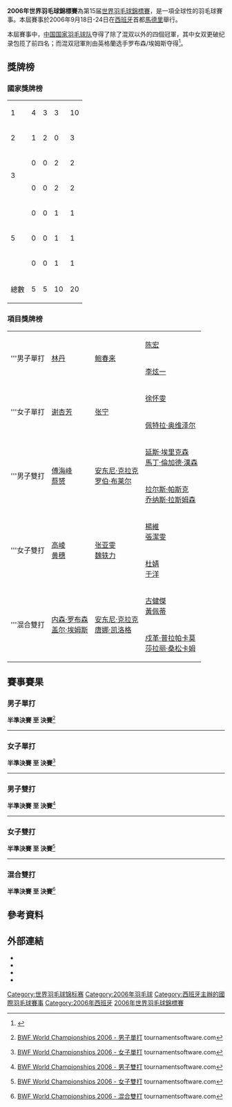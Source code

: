 {{noteTA|G1=Badminton}}
{{infobox badminton event
|name           = 2006年世界羽毛球錦標賽
|image          = 
|size           = 
|caption        =
|dates          = 2006年9月18日－9月24日
|number_edition = 第15屆
|level          = 1
|prize_money    = 
|location       = {{SPA}}[[馬德里|馬德里]]
|venue          = 
|previous       = 2005年世界羽毛球錦標賽
|next           = 2007年世界羽毛球錦標賽
}}
{{2006年世界羽毛球錦標賽}}
'''2006年世界羽毛球錦標賽'''為第15届[[世界羽毛球錦標賽|世界羽毛球錦標賽]]，是一項全球性的羽毛球賽事。本屆賽事於2006年9月18日-24日在[[西班牙|西班牙]]首都[[馬德里|馬德里]]舉行。

本屆賽事中，[[中国国家羽毛球队|中国国家羽毛球队]]夺得了除了混双以外的四個冠軍，其中女双更破纪录包揽了前四名；而混双冠軍則由英格蘭选手罗布森/埃姆斯夺得<ref>{{zh-cn}}{{cite news|title=第十五届世锦赛回顾:林丹首次问鼎 女双创纪录|url=http://sports.sohu.com/20070811/n251534956.shtml|agency=搜狐体育|date=2007-08-11|accessdate=2017-08-13|archive-date=2011-07-18|archive-url=https://web.archive.org/web/20110718062758/http://sports.sohu.com/20070811/n251534956.shtml|dead-url=no}}</ref>。

==獎牌榜==
===國家獎牌榜===
{| {{RankedMedalTable}}
|-
|1 ||align=left|{{CHN}}||4||3||3||10
|-
|2 ||align=left|{{ENG}}||1||2||0||3
|-
|rowspan=2 |3||align=left|{{GER}}||0||0||2||2
|-
|align=left|{{DEN}}||0||0||2||2
|-
|rowspan=3 |5|| align=left|{{KOR}}||0||0||1||1
|-
|align=left|{{MAS}}||0||0||1||1
|-
|align=left|{{THA}}||0||0||1||1
|- class="sortbottom"
!colspan=2|總數|| 5 || 5 || 10 || 20
|}

===項目獎牌榜===
{| {{MedalistTable|type=項目}}
|-
|rowspan=2|'''男子單打
|rowspan=2|{{flagicon|CHN}} [[林丹|林丹]]
|rowspan=2|{{flagicon|CHN}} [[鲍春来|鲍春来]]
|{{flagicon|CHN}} [[陈宏_(羽毛球运动员)|陈宏]]
|-
|{{flagicon|KOR}} [[李炫一|李炫一]]
|-
|rowspan=2|'''女子單打
|rowspan=2|{{flagicon|CHN}} [[谢杏芳|谢杏芳]]
|rowspan=2|{{flagicon|CHN}} [[张宁_(羽毛球运动员)|张宁]]
|{{flagicon|GER}} [[徐怀雯|徐怀雯]]
|-
|{{flagicon|GER}} [[佩特拉·奥维泽尔|佩特拉·奥维泽尔]]
|-
|rowspan=2|'''男子雙打
|rowspan=2|{{flagicon|CHN}} [[傅海峰|傅海峰]]<br/>{{flagicon|CHN}} [[蔡赟|蔡赟]]
|rowspan=2|{{flagicon|ENG}} [[安东尼·克拉克|安东尼·克拉克]]<br/>{{flagicon|ENG}} [[罗伯·布莱尔|罗伯·布莱尔]]
|{{flagicon|DEN}} [[延斯·埃里克森|延斯·埃里克森]]<br/>{{flagicon|DEN}} [[馬丁·倫加德·漢森|馬丁·倫加德·漢森]]
|-
|{{flagicon|DEN}} [[拉尔斯·帕斯克|拉尔斯·帕斯克]]<br/>{{flagicon|DEN}} [[乔纳斯·拉斯姆森|乔纳斯·拉斯姆森]]
|-
|rowspan=2|'''女子雙打
|rowspan=2|{{flagicon|CHN}} [[高崚|高崚]]<br/>{{flagicon|CHN}} [[黄穗|黄穗]]
|rowspan=2|{{flagicon|CHN}} [[张亚雯|张亚雯]]<br/>{{flagicon|CHN}} [[魏轶力|魏轶力]]
|{{flagicon|CHN}} [[楊維|楊維]]<br/>{{flagicon|CHN}} [[張潔雯|張潔雯]]
|-
|{{flagicon|CHN}} [[杜婧|杜婧]]<br/>{{flagicon|CHN}} [[于洋_(羽毛球运动员)|于洋]]
|-
|rowspan=2|'''混合雙打
|rowspan=2|{{flagicon|ENG}} [[内森·罗布森|内森·罗布森]]<br/>{{flagicon|ENG}} [[盖尔·埃姆斯|盖尔·埃姆斯]]
|rowspan=2|{{flagicon|ENG}} [[安东尼·克拉克|安东尼·克拉克]]<br/>{{flagicon|ENG}} [[唐娜·凯洛格|唐娜·凯洛格]]
|{{flagicon|MAS}} [[古健傑|古健傑]]<br/>{{flagicon|MAS}} [[黃佩蒂|黃佩蒂]]
|-
|{{flagicon|THA}} [[戍革·普拉帕卡莫|戍革·普拉帕卡莫]]<br/>{{flagicon|THA}} [[莎拉丽·桑松卡姆|莎拉丽·桑松卡姆]]
|}

==賽事賽果==
=== 男子單打 ===
{{main|2006年世界羽毛球錦標賽男子單打項目}}
'''半準決賽 至 決賽'''<ref name="MS">{{en}}[http://www.tournamentsoftware.com/sport/draw.aspx?id=DB14B0DA-5F10-4DE4-B4E7-2014196C2195&draw=1 BWF World Championships 2006 - 男子單打] tournamentsoftware.com</ref>
{{8TeamBracket-Tennis3

| RD1-seed1=1
| RD1-team1={{flagicon|MAS}} [[李宗伟|李宗伟]]
| RD1-score1-1=20
| RD1-score1-2='''21
| RD1-score1-3=18
| RD1-seed2=8
| RD1-team2='''{{flagicon|CHN}} [[鲍春来|鲍春来]]
| RD1-score2-1='''22
| RD1-score2-2=12
| RD1-score2-3='''21

| RD1-seed3=3
| RD1-team3={{flagicon|CHN}} [[陈金|陈金]]
| RD1-score3-1=14
| RD1-score3-2='''21
| RD1-score3-3=12
| RD1-seed4=5
| RD1-team4='''{{flagicon|KOR}} [[李炫一|李炫一]]
| RD1-score4-1='''21
| RD1-score4-2=19
| RD1-score4-3='''21

| RD1-seed5=7
| RD1-team5='''{{flagicon|CHN}} [[陈宏_(羽毛球运动员)|陈宏]]
| RD1-score5-1='''21
| RD1-score5-2=15
| RD1-score5-3='''21
| RD1-seed6=4
| RD1-team6={{flagicon|DEN}} [[彼得·盖德|彼得·盖德]]
| RD1-score6-1=17
| RD1-score6-2='''21
| RD1-score6-3=12

| RD1-seed7=6
| RD1-team7={{flagicon|MAS}} [[哈菲兹哈欣|哈菲兹哈欣]]
| RD1-score7-1=10
| RD1-score7-2=9
| RD1-score7-3=
| RD1-seed8=2
| RD1-team8='''{{flagicon|CHN}} [[林丹|林丹]]
| RD1-score8-1='''21
| RD1-score8-2='''21
| RD1-score8-3=

| RD2-seed1=8
| RD2-team1='''{{flagicon|CHN}} [[鲍春来|鲍春来]]
| RD2-score1-1='''21
| RD2-score1-2='''21
| RD2-score1-3=
| RD2-seed2=5
| RD2-team2={{flagicon|KOR}} [[李炫一|李炫一]]
| RD2-score2-1=15
| RD2-score2-2=19
| RD2-score2-3=

| RD2-seed3=7
| RD2-team3={{flagicon|CHN}} [[陈宏_(羽毛球运动员)|陈宏]]
| RD2-score3-1='''21
| RD2-score3-2=19
| RD2-score3-3=14
| RD2-seed4=2
| RD2-team4='''{{flagicon|CHN}} [[林丹|林丹]]
| RD2-score4-1=15
| RD2-score4-2='''21
| RD2-score4-3='''21

| RD3-seed1=8
| RD3-team1={{flagicon|CHN}} [[鲍春来|鲍春来]]
| RD3-score1-1='''21
| RD3-score1-2=17
| RD3-score1-3=12
| RD3-seed2=2
| RD3-team2='''{{flagicon|CHN}} [[林丹|林丹]]
| RD3-score2-1=18
| RD3-score2-2='''21
| RD3-score2-3='''21
}}
----

=== 女子單打 ===
{{main|2006年世界羽毛球錦標賽女子單打項目}}
'''半準決賽 至 決賽'''<ref name="WS">{{en}}[http://www.tournamentsoftware.com/sport/draw.aspx?id=DB14B0DA-5F10-4DE4-B4E7-2014196C2195&draw=2 BWF World Championships 2006 - 女子單打] tournamentsoftware.com</ref>
{{8TeamBracket-Tennis3
| team-width=160

| RD1-seed1=1
| RD1-team1='''{{flagicon|CHN}} [[张宁_(羽毛球运动员)|张宁]]
| RD1-score1-1=20
| RD1-score1-2='''21
| RD1-score1-3='''21
| RD1-seed2=10
| RD1-team2={{flagicon|ENG}} [[特蕾西·哈勒姆|特蕾西·哈勒姆]]
| RD1-score2-1='''22
| RD1-score2-2=10
| RD1-score2-3=10

| RD1-seed3=16
| RD1-team3='''{{flagicon|GER}} [[佩特拉·雷赫尔|佩特拉·雷赫尔]]
| RD1-score3-1='''21
| RD1-score3-2=14
| RD1-score3-3='''21
| RD1-seed4=9
| RD1-team4={{flagicon|CHN}} [[蔣燕皎|蔣燕皎]]
| RD1-score4-1=18
| RD1-score4-2='''21
| RD1-score4-3=14

| RD1-seed5=5
| RD1-team5={{flagicon|FRA}} [[皮红艳|皮红艳]]
| RD1-score5-1=17
| RD1-score5-2=10
| RD1-score5-3=
| RD1-seed6=3
| RD1-team6='''{{flagicon|CHN}} [[谢杏芳|谢杏芳]]
| RD1-score6-1='''21
| RD1-score6-2='''21
| RD1-score6-3=

| RD1-seed7=7
| RD1-team7={{flagicon|BUL}} [[佩蒂娅·内德尔奇娃|佩蒂娅·内德尔奇娃]]
| RD1-score7-1=14
| RD1-score7-2='''21
| RD1-score7-3=16
| RD1-seed8=2
| RD1-team8='''{{flagicon|GER}} [[徐怀雯|徐怀雯]]
| RD1-score8-1='''21
| RD1-score8-2=17
| RD1-score8-3='''21

| RD2-seed1=1
| RD2-team1='''{{flagicon|CHN}} [[张宁_(羽毛球运动员)|张宁]]
| RD2-score1-1='''21
| RD2-score1-2='''21
| RD2-score1-3=
| RD2-seed2=16
| RD2-team2={{flagicon|GER}} [[佩特拉·雷赫尔|佩特拉·雷赫尔]]
| RD2-score2-1=19
| RD2-score2-2=11
| RD2-score2-3=

| RD2-seed3=3
| RD2-team3='''{{flagicon|CHN}} [[谢杏芳|谢杏芳]]
| RD2-score3-1='''21
| RD2-score3-2='''21
| RD2-score3-3=
| RD2-seed4=2
| RD2-team4={{flagicon|GER}} [[徐怀雯|徐怀雯]]
| RD2-score4-1=12
| RD2-score4-2=10
| RD2-score4-3=

| RD3-seed1=1
| RD3-team1={{flagicon|CHN}} [[张宁_(羽毛球运动员)|张宁]]
| RD3-score1-1=16
| RD3-score1-2=14
| RD3-score1-3=
| RD3-seed2=3
| RD3-team2='''{{flagicon|CHN}} [[谢杏芳|谢杏芳]]
| RD3-score2-1='''21
| RD3-score2-2='''21
| RD3-score2-3=
}}
----
=== 男子雙打 ===
{{main|2006年世界羽毛球錦標賽男子雙打項目}}
'''半準決賽 至 決賽'''<ref name="MD">{{en}}[http://www.tournamentsoftware.com/sport/draw.aspx?id=DB14B0DA-5F10-4DE4-B4E7-2014196C2195&draw=3 BWF World Championships 2006 - 男子雙打] tournamentsoftware.com</ref>
{{8TeamBracket-Tennis3
| team-width=200

| RD1-seed1=1
| RD1-team1='''{{flagicon|CHN}} [[傅海峰|傅海峰]] <br/> {{flagicon|CHN}} [[蔡赟|蔡赟]]
| RD1-score1-1='''21
| RD1-score1-2='''21
| RD1-score1-3=
| RD1-seed2=5/8
| RD1-team2={{flagicon|INA}} [[盧盧克·哈迪揚托|盧盧克·哈迪揚托]] <br/> {{flagicon|INA}} [[阿尔文特·尤利安托|阿尔文特·尤利安托]]
| RD1-score2-1=13
| RD1-score2-2=10
| RD1-score2-3=

| RD1-seed3=3/4
| RD1-team3='''{{nowrap|{{flagicon|DEN}} [[延斯·埃里克森|延斯·埃里克森]] <br/> {{flagicon|DEN}} [[馬丁·倫加德·漢森|馬丁·倫加德·漢森]]}}
| RD1-score3-1='''21
| RD1-score3-2='''24
| RD1-score3-3=
| RD1-seed4= 
| RD1-team4={{flagicon|KOR}} [[黄智万|黄智万]] <br/> {{flagicon|KOR}} [[韓相訓|韓相訓]]
| RD1-score4-1=17
| RD1-score4-2=22
| RD1-score4-3=

| RD1-seed5=5/8
| RD1-team5='''{{flagicon|ENG}} [[安东尼·克拉克|安东尼·克拉克]] <br/> {{flagicon|ENG}} [[罗伯·布莱尔|罗伯·布莱尔]]
| RD1-score5-1=15
| RD1-score5-2='''21
| RD1-score5-3='''21
| RD1-seed6=9/16
| RD1-team6={{flagicon|INA}} [[马尔基斯·基多|马尔基斯·基多]] <br/> {{flagicon|INA}} [[亨德拉·塞蒂亚万|亨德拉·塞蒂亚万]]
| RD1-score6-1='''21
| RD1-score6-2=16
| RD1-score6-3=17

| RD1-seed7=5/8
| RD1-team7={{flagicon|MAS}} [[法鲁兹祖安|法鲁兹祖安]] <br/> {{flagicon|MAS}} [[凌文輝|凌文輝]]
| RD1-score7-1=17
| RD1-score7-2=19
| RD1-score7-3=
| RD1-seed8= 
| RD1-team8='''{{flagicon|DEN}} [[拉尔斯·帕斯克|拉尔斯·帕斯克]] <br/> {{flagicon|DEN}} [[乔纳斯·拉斯姆森|乔纳斯·拉斯姆森]]
| RD1-score8-1='''21
| RD1-score8-2='''21
| RD1-score8-3=

| RD2-seed1=1
| RD2-team1='''{{flagicon|CHN}} [[傅海峰|傅海峰]]<br/> {{flagicon|CHN}} [[蔡赟|蔡赟]]
| RD2-score1-1='''23
| RD2-score1-2='''21
| RD2-score1-3=
| RD2-seed2=3/4
| RD2-team2={{nowrap|{{flagicon|DEN}} [[延斯·埃里克森|延斯·埃里克森]] <br/> {{flagicon|DEN}} [[馬丁·倫加德·漢森|馬丁·倫加德·漢森]]}}
| RD2-score2-1=21
| RD2-score2-2=16
| RD2-score2-3=

| RD2-seed3=5/8
| RD2-team3='''{{flagicon|ENG}} [[安东尼·克拉克|安东尼·克拉克]]<br/> {{flagicon|ENG}} [[罗伯·布莱尔|罗伯·布莱尔]]
| RD2-score3-1='''23
| RD2-score3-2=17
| RD2-score3-3='''21
| RD2-seed4= 
| RD2-team4={{flagicon|DEN}} [[拉尔斯·帕斯克|拉尔斯·帕斯克]] <br/> {{flagicon|DEN}} [[乔纳斯·拉斯姆森|乔纳斯·拉斯姆森]]
| RD2-score4-1=21
| RD2-score4-2='''21
| RD2-score4-3=17

| RD3-seed1=1
| RD3-team1='''{{flagicon|CHN}} [[傅海峰|傅海峰]]<br/> {{flagicon|CHN}} [[蔡赟|蔡赟]]
| RD3-score1-1='''21
| RD3-score1-2='''21
| RD3-score1-3=
| RD3-seed2=5/8
| RD3-team2={{nowrap|{{flagicon|ENG}} [[安东尼·克拉克|安东尼·克拉克]] <br/> {{flagicon|ENG}} [[罗伯·布莱尔|罗伯·布莱尔]]}}
| RD3-score2-1=9
| RD3-score2-2=13
| RD3-score2-3=
}}

----

=== 女子雙打 ===
{{main|2006年世界羽毛球錦標賽女子雙打項目}}
'''半準決賽 至 決賽'''<ref name="WD">{{en}}[http://www.tournamentsoftware.com/sport/draw.aspx?id=DB14B0DA-5F10-4DE4-B4E7-2014196C2195&draw=5 BWF World Championships 2006 - 女子雙打] tournamentsoftware.com</ref>
{{8TeamBracket-Tennis3
| team-width=200

| RD1-seed1=1
| RD1-team1='''{{flagicon|CHN}} [[高崚|高崚]]<br/> {{flagicon|CHN}} [[黄穗|黄穗]]
| RD1-score1-1='''21
| RD1-score1-2='''22
| RD1-score1-3=
| RD1-seed2=5/8
| RD1-team2={{flagicon|TPE}} [[簡毓瑾|簡毓瑾]]<br/> {{flagicon|TPE}} [[程文欣|程文欣]]
| RD1-score2-1=11
| RD1-score2-2=20
| RD1-score2-3=

| RD1-seed3=9/16
| RD1-team3={{flagicon|JPN}} [[小椋久美子|小椋久美子]]<br/> {{flagicon|JPN}} [[潮田玲子|潮田玲子]]
| RD1-score3-1=11
| RD1-score3-2=13
| RD1-score3-3=
| RD1-seed4=5/8
| RD1-team4='''{{flagicon|CHN}} [[杜婧|杜婧]]<br/> {{flagicon|CHN}} [[于洋_(羽毛球运动员)|于洋]]
| RD1-score4-1='''21
| RD1-score4-2='''21
| RD1-score4-3=

| RD1-seed5=5/8
| RD1-team5={{flagicon|MAS}} [[黃佩蒂|黃佩蒂]]<br/> {{flagicon|MAS}} [[陳儀慧|陳儀慧]]
| RD1-score5-1=14
| RD1-score5-2='''21
| RD1-score5-3=13
| RD1-seed6=9/16
| RD1-team6='''{{flagicon|CHN}} [[张亚雯|张亚雯]]<br/> {{flagicon|CHN}} [[魏轶力|魏轶力]]
| RD1-score6-1='''21
| RD1-score6-2=19
| RD1-score6-3='''21

| RD1-seed7=5/8
| RD1-team7={{nowrap|{{flagicon|THA}} [[莎拉丽·桑松卡姆|莎拉丽·桑松卡姆]]<br/> {{flagicon|THA}} [[Sathinee_Chankrachangwong|Sathinee Chankrachangwong]]}}
| RD1-score7-1=12
| RD1-score7-2=14
| RD1-score7-3=
| RD1-seed8=2
| RD1-team8='''{{flagicon|CHN}} [[楊維|楊維]]<br/> {{flagicon|CHN}} [[張潔雯|張潔雯]]
| RD1-score8-1='''21
| RD1-score8-2='''21
| RD1-score8-3=

| RD2-seed1=1
| RD2-team1='''{{flagicon|CHN}} [[高崚|高崚]]<br/> {{flagicon|CHN}} [[黄穗|黄穗]]
| RD2-score1-1=18
| RD2-score1-2='''22
| RD2-score1-3='''21
| RD2-seed2=5/8
| RD2-team2={{flagicon|CHN}} [[杜婧|杜婧]]<br/> {{flagicon|CHN}} [[于洋_(羽毛球运动员)|于洋]]
| RD2-score2-1='''21
| RD2-score2-2=20
| RD2-score2-3=17

| RD2-seed3=9/16
| RD2-team3='''{{flagicon|CHN}} [[张亚雯|张亚雯]]<br/> {{flagicon|CHN}} [[魏轶力|魏轶力]]
| RD2-score3-1='''21
| RD2-score3-2='''21
| RD2-score3-3=
| RD2-seed4=2
| RD2-team4={{flagicon|CHN}} [[楊維|楊維]]<br/> {{flagicon|CHN}} [[張潔雯|張潔雯]]
| RD2-score4-1=14
| RD2-score4-2=19
| RD2-score4-3=

| RD3-seed1=1
| RD3-team1='''{{flagicon|CHN}} [[高崚|高崚]]<br/> {{flagicon|CHN}} [[黄穗|黄穗]]
| RD3-score1-1='''23
| RD3-score1-2='''21
| RD3-score1-3=
| RD3-seed2=9/16
| RD3-team2={{flagicon|CHN}} [[张亚雯|张亚雯]]<br/> {{flagicon|CHN}} [[魏轶力|魏轶力]]
| RD3-score2-1=21
| RD3-score2-2=9
| RD3-score2-3=
}}

----
=== 混合雙打 ===
{{main|2006年世界羽毛球錦標賽混合雙打項目}}
'''半準決賽 至 決賽'''<ref name="XD">{{en}}[http://www.tournamentsoftware.com/sport/draw.aspx?id=DB14B0DA-5F10-4DE4-B4E7-2014196C2195&draw=6 BWF World Championships 2006 - 混合雙打] tournamentsoftware.com</ref>
{{8TeamBracket-Tennis3
| team-width=200

| RD1-seed1= 
| RD1-team1='''{{flagicon|MAS}} [[古健傑|古健傑]]<br/> {{flagicon|MAS}} [[黃佩蒂|黃佩蒂]]
| RD1-score1-1='''21
| RD1-score1-2='''21
| RD1-score1-3=
| RD1-seed2= 
| RD1-team2={{flagicon|DEN}} [[乔纳斯·拉斯姆森|乔纳斯·拉斯姆森]]<br/> {{flagicon|DEN}} [[布莉塔·安德森|布莉塔·安德森]]
| RD1-score2-1=16
| RD1-score2-2=16
| RD1-score2-3=

| RD1-seed3=3/4
| RD1-team3={{flagicon|CHN}} [[张军_(羽毛球运动员)|张军]]<br/> {{flagicon|CHN}} [[高崚|高崚]]
| RD1-score3-1=18
| RD1-score3-2=17
| RD1-score3-3=
| RD1-seed4=5/8
| RD1-team4='''{{flagicon|ENG}} [[安东尼·克拉克|安东尼·克拉克]]<br/> {{flagicon|ENG}} [[唐娜·凯洛格|唐娜·凯洛格]]
| RD1-score4-1='''21
| RD1-score4-2='''21
| RD1-score4-3=

| RD1-seed5=5/8
| RD1-team5={{nowrap|{{flagicon|DEN}} [[托马斯·雷伯恩|托马斯·雷伯恩]]<br/> {{flagicon|DEN}} [[卡米拉·吕特·尤尔|卡米拉·吕特·尤尔]]}}
| RD1-score5-1=14
| RD1-score5-2=17
| RD1-score5-3=
| RD1-seed6=3/4
| RD1-team6={{flagicon|ENG}} [[内森·罗布森|内森·罗布森]]<br/> {{flagicon|ENG}} [[盖尔·埃姆斯|盖尔·埃姆斯]]
| RD1-score6-1='''21
| RD1-score6-2='''21
| RD1-score6-3=

| RD1-seed7=5/8
| RD1-team7='''{{flagicon|THA}} [[戍革·普拉帕卡莫|戍革·普拉帕卡莫]]<br/> {{flagicon|THA}} [[莎拉丽·桑松卡姆|莎拉丽·桑松卡姆]]
| RD1-score7-1=12
| RD1-score7-2='''21
| RD1-score7-3='''21
| RD1-seed8=3/4
| RD1-team8={{flagicon|CHN}} [[谢中博|谢中博]]<br/> {{flagicon|CHN}} [[张亚雯|张亚雯]]
| RD1-score8-1='''21
| RD1-score8-2=16
| RD1-score8-3=12

| RD2-seed1= 
| RD2-team1={{flagicon|MAS}} [[古健傑|古健傑]]<br/> {{flagicon|MAS}} [[黃佩蒂|黃佩蒂]]
| RD2-score1-1=14
| RD2-score1-2=12
| RD2-score1-3=
| RD2-seed2=5/8
| RD2-team2='''{{flagicon|ENG}} [[安东尼·克拉克|安东尼·克拉克]]<br/> {{flagicon|ENG}} [[唐娜·凯洛格|唐娜·凯洛格]]
| RD2-score2-1='''21
| RD2-score2-2='''21
| RD2-score2-3=

| RD2-seed3=3/4
| RD2-team3='''{{flagicon|ENG}} [[内森·罗布森|内森·罗布森]]<br/> {{flagicon|ENG}} [[盖尔·埃姆斯|盖尔·埃姆斯]]
| RD2-score3-1='''21
| RD2-score3-2=17
| RD2-score3-3='''25
| RD2-seed4=5/8
| RD2-team4={{flagicon|THA}} [[戍革·普拉帕卡莫|戍革·普拉帕卡莫]]<br/> {{flagicon|THA}} [[莎拉丽·桑松卡姆|莎拉丽·桑松卡姆]]
| RD2-score4-1=18
| RD2-score4-2='''21
| RD2-score4-3=23

| RD3-seed1=5/8
| RD3-team1={{flagicon|ENG}} [[安东尼·克拉克|安东尼·克拉克]]<br/> {{flagicon|ENG}} [[唐娜·凯洛格|唐娜·凯洛格]]
| RD3-score1-1=15
| RD3-score1-2=12
| RD3-score1-3=
| RD3-seed2=3/4
| RD3-team2='''{{flagicon|ENG}} [[内森·罗布森|内森·罗布森]]<br/> {{flagicon|ENG}} [[盖尔·埃姆斯|盖尔·埃姆斯]]
| RD3-score2-1='''21
| RD3-score2-2='''21
| RD3-score2-3=
}}

==參考資料==
{{Reflist}}

==外部連結==
* {{en}}{{cite web |url=http://www.06worlds.com/ingles/defaultingles.asp |title=Official website |archiveurl=https://web.archive.org/web/20070429011024/http://www.06worlds.com/ingles/defaultingles.asp |archivedate=2007-04-29 |deadurl=yes |accessdate=2010-12-31 }}
* {{zh-cn}}{{cite web|title=2006年羽毛球世锦赛|url=http://sports.sina.com.cn/z/bad2006/|archiveurl=https://web.archive.org/web/20080705175958/http://sports.sina.com.cn/z/bad2006/|website=新浪網|archivedate=2008-07-05|deadurl=no|accessdate=2017-08-13}}
* {{zh-cn}}{{cite web|title=2006羽毛球世锦赛|url=http://sports.sohu.com/s2006/0045/s245200045/|archiveurl=https://web.archive.org/web/20061224171320/http://sports.sohu.com/s2006/0045/s245200045/|website=搜狐體育|archivedate=2006-12-24|deadurl=no|accessdate=2017-08-13}}
* {{zh-cn}}{{cite web|title=2006羽毛球世锦赛|url=http://sports.qq.com/zt/2006/badminton06/|archiveurl=https://web.archive.org/web/20061202084328/http://sports.qq.com/zt/2006/badminton06/|website=騰訊體育|archivedate=2006-12-02|deadurl=no|accessdate=2017-08-13}}

{{世界羽毛球锦标赛}}

[[Category:世界羽毛球锦标赛|Category:世界羽毛球锦标赛]]
[[Category:2006年羽毛球|Category:2006年羽毛球]]
[[Category:西班牙主辦的國際羽毛球賽事|Category:西班牙主辦的國際羽毛球賽事]]
[[Category:2006年西班牙|Category:2006年西班牙]]
[[Category:2006年世界羽毛球錦標賽|]]